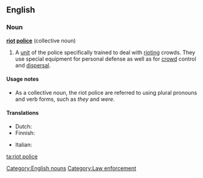 ==English==
{{wikipedia}}

===Noun===
'''[[riot]] [[police]]''' {{singularonly}} (collective noun)

# A [[unit]] of the police specifically trained to deal with [[riot#Verb|riot]]ing crowds. They use special equipment for personal defense as well as for [[crowd]] control and [[dispersal]].

====Usage notes====
* As a collective noun, the riot police are referred to using plural pronouns and verb forms, such as ''they'' and ''were''.

====Translations====
{{trans-top|a unit of police specifically trained to deal with rioting crowds}}
* Dutch: {{t-|nl|oproerpolitie|f}}
* Finnish: {{t-|fi|mellakkapoliisi}}
{{trans-mid}}
* Italian: {{t+|it|celere}}
{{trans-bottom}}

[[Category:English nouns]]
[[Category:Law enforcement]]

[[ta:riot police]]